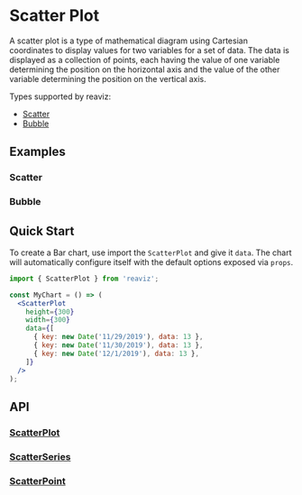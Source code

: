 
<Meta of={ScatterPlotLinearStory} />

# Scatter Plot

A scatter plot is a type of mathematical diagram using Cartesian coordinates to
display values for two variables for a set of data. The data is displayed as a collection
of points, each having the value of one variable determining the position on the horizontal
axis and the value of the other variable determining the position on the vertical axis.

Types supported by reaviz:

- [Scatter](/docs/charts/scatter-plot#scatter)
- [Bubble](/docs/charts/scatter-plot#bubble)

## Examples

### Scatter
<ToggleCanvas of={ScatterPlotLinearStory.Simple} storybook="charts-scatter-plot-linear--simple" />

### Bubble
<ToggleCanvas of={ScatterPlotLinearStory.Bubble} storybook="charts-scatter-plot-linear--bubble" />

## Quick Start
To create a Bar chart, use import the `ScatterPlot` and give it `data`. The chart
will automatically configure itself with the default options exposed via `props`.

```jsx
import { ScatterPlot } from 'reaviz';

const MyChart = () => (
  <ScatterPlot
    height={300}
    width={300}
    data={[
      { key: new Date('11/29/2019'), data: 13 },
      { key: new Date('11/30/2019'), data: 13 },
      { key: new Date('12/1/2019'), data: 13 },
    ]}
  />
);
```

## API
### [ScatterPlot](https://github.com/reaviz/reaviz/blob/master/src/ScatterPlot/ScatterPlot.tsx)
<PropsTable name="ScatterPlot" />

### [ScatterSeries](https://github.com/reaviz/reaviz/blob/master/src/ScatterPlot/ScatterSeries/ScatterSeries.tsx)
<PropsTable name="ScatterSeries" />

### [ScatterPoint](https://github.com/reaviz/reaviz/blob/master/src/ScatterPlot/ScatterSeries/ScatterPoint.tsx)
<PropsTable name="ScatterPoint" />
